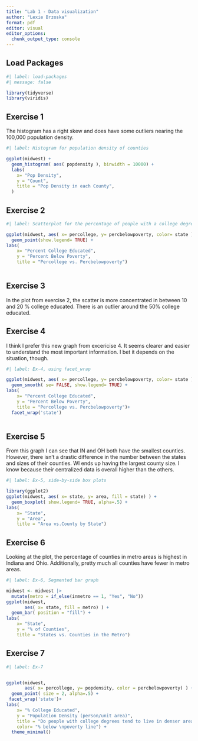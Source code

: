 ```yaml
---
title: "Lab 1 - Data visualization"
author: "Lexie Brzoska"
format: pdf
editor: visual
editor_options: 
  chunk_output_type: console
---
```


## Load Packages

```r
#| label: load-packages
#| message: false

library(tidyverse)
library(viridis)
```

## Exercise 1

The histogram has a right skew and does have some outliers nearing the 100,000
population density.
```r
#| label: Histogram for population density of counties

ggplot(midwest) +
  geom_histogram( aes( popdensity ), binwidth = 10000) +
  labs(
    x= "Pop Density",
    y = "Count",
    title = "Pop Density in each County",
  )

```


## Exercise 2

```r
#| label: Scatterplot for the percentage of people with a college degree (percollege) versus percentage below poverty (percbelowpoverty)

ggplot(midwest, aes( x= percollege, y= percbelowpoverty, color= state ) ) +
  geom_point(show.legend= TRUE) +
labs(
    x= "Percent College Educated",
    y = "Percent Below Poverty",
    title = "Percollege vs. Percbelowpoverty")
  


```


## Exercise 3

In the plot from exercise 2, the scatter is more concentrated in between 10 and
20 % college educated. There is an outlier around the 50% college educated. 

## Exercise 4

I think I prefer this new graph from excericise 4. It seems clearer and easier
to understand the most important information. I bet it depends on the situation,
though. 
```r
#| label: Ex-4, using facet_wrap

ggplot(midwest, aes( x= percollege, y= percbelowpoverty, color= state ) ) +
  geom_smooth( se= FALSE, show.legend= TRUE) +
labs(
    x= "Percent College Educated",
    y = "Percent Below Poverty",
    title = "Percollege vs. Percbelowpoverty")+
  facet_wrap('state')
  
```


## Exercise 5
From this graph I can see that IN and OH both have the smallest counties. However,
there isn't a drastic difference in the number between the states and sizes of their
counties. WI ends up having the largest county size. I know because their centralized
data is overall higher than the others. 

```r
#| label: Ex-5, side-by-side box plots

library(ggplot2)
ggplot(midwest, aes( x= state, y= area, fill = state) ) +
  geom_boxplot( show.legend= TRUE, alpha=.5) +
labs(
    x= "State",
    y = "Area",
    title = "Area vs.County by State")
```


## Exercise 6

Looking at the plot, the percentage of counties in metro areas is highest in Indiana and Ohio. Additionally, pretty much all counties have fewer in metro areas. 
```r
#| label: Ex-6, Segmented bar graph

midwest <- midwest |>
  mutate(metro = if_else(inmetro == 1, "Yes", "No")) 
ggplot(midwest, 
       aes( x= state, fill = metro) ) +
  geom_bar( position = "fill") +
labs(
    x= "State",
    y = "% of Counties",
    title = "States vs. Counties in the Metro")
```


## Exercise 7
```r
#| label: Ex-7


ggplot(midwest,
       aes( x= percollege, y= popdensity, color = percbelowpoverty) ) +
  geom_point( size = 2, alpha=.5) +
 facet_wrap('state')+
labs(
    x= "% College Educated",
    y = "Population Density (person/unit area)",
    title = "Do people with college degrees tend to live in denser areas?", 
    color= "% below \npoverty line") +
  theme_minimal()
```

